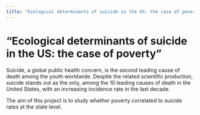 ```yaml
---
title: "Ecological determinants of suicide in the US: the case of poverty"
---
```


# "Ecological determinants of suicide in the US: the case of poverty"

Suicide, a global public health concern, is the second leading cause of death among the youth worldwide. Despite the related scientific production, suicide stands out as the only, among the 10 leading causes of death in the United States, with an increasing incidence rate in the last decade. 

The aim of this project is to study whether poverty correlated to suicide rates at the state level.
